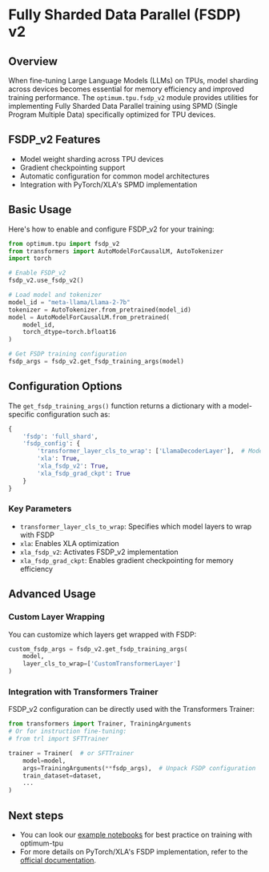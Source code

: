 # Fully Sharded Data Parallel (FSDP) v2

## Overview

When fine-tuning Large Language Models (LLMs) on TPUs, model sharding across devices becomes essential for memory efficiency and improved training performance. The `optimum.tpu.fsdp_v2` module provides utilities for implementing Fully Sharded Data Parallel training using SPMD (Single Program Multiple Data) specifically optimized for TPU devices.

## FSDP_v2 Features

- Model weight sharding across TPU devices
- Gradient checkpointing support
- Automatic configuration for common model architectures
- Integration with PyTorch/XLA's SPMD implementation

## Basic Usage

Here's how to enable and configure FSDP_v2 for your training:

```python
from optimum.tpu import fsdp_v2
from transformers import AutoModelForCausalLM, AutoTokenizer
import torch

# Enable FSDP_v2
fsdp_v2.use_fsdp_v2()

# Load model and tokenizer
model_id = "meta-llama/Llama-2-7b"
tokenizer = AutoTokenizer.from_pretrained(model_id)
model = AutoModelForCausalLM.from_pretrained(
    model_id, 
    torch_dtype=torch.bfloat16
)

# Get FSDP training configuration
fsdp_args = fsdp_v2.get_fsdp_training_args(model)
```

## Configuration Options

The `get_fsdp_training_args()` function returns a dictionary with a model-specific configuration such as:

```python
{
    'fsdp': 'full_shard',
    'fsdp_config': {
        'transformer_layer_cls_to_wrap': ['LlamaDecoderLayer'],  # Model-specific
        'xla': True,
        'xla_fsdp_v2': True,
        'xla_fsdp_grad_ckpt': True
    }
}
```

### Key Parameters

- `transformer_layer_cls_to_wrap`: Specifies which model layers to wrap with FSDP
- `xla`: Enables XLA optimization
- `xla_fsdp_v2`: Activates FSDP_v2 implementation
- `xla_fsdp_grad_ckpt`: Enables gradient checkpointing for memory efficiency

## Advanced Usage

### Custom Layer Wrapping

You can customize which layers get wrapped with FSDP:

```python
custom_fsdp_args = fsdp_v2.get_fsdp_training_args(
    model,
    layer_cls_to_wrap=['CustomTransformerLayer']
)
```

### Integration with Transformers Trainer

FSDP_v2 configuration can be directly used with the Transformers Trainer:

```python
from transformers import Trainer, TrainingArguments
# Or for instruction fine-tuning:
# from trl import SFTTrainer

trainer = Trainer(  # or SFTTrainer
    model=model,
    args=TrainingArguments(**fsdp_args),  # Unpack FSDP configuration
    train_dataset=dataset,
    ...
)
```

## Next steps
- You can look our [example notebooks](../howto/more_examples) for best practice on training with optimum-tpu
- For more details on PyTorch/XLA's FSDP implementation, refer to the [official documentation](https://pytorch.org/xla/master/#fully-sharded-data-parallel-via-spmd).